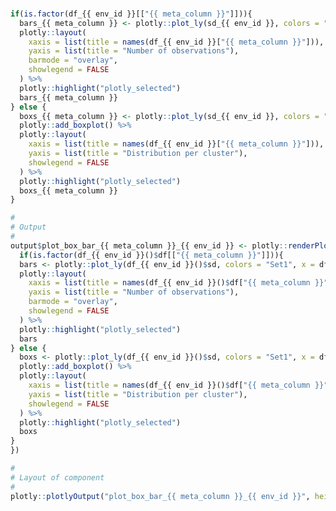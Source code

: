 
###

<!-- Component created on {{ date }} -->

```r
if(is.factor(df_{{ env_id }}[["{{ meta_column }}"]])){
  bars_{{ meta_column }} <- plotly::plot_ly(sd_{{ env_id }}, colors = "Set1", x = df_{{ env_id }}[["{{ meta_column }}"]], color = df_{{ env_id }}[["{{ meta_column }}"]]) %>%
  plotly::layout(
    xaxis = list(title = names(df_{{ env_id }}["{{ meta_column }}"])),
    yaxis = list(title = "Number of observations"),
    barmode = "overlay",
    showlegend = FALSE
  ) %>%
  plotly::highlight("plotly_selected")
  bars_{{ meta_column }}
} else {
  boxs_{{ meta_column }} <- plotly::plot_ly(sd_{{ env_id }}, colors = "Set1", x = df_{{ env_id }}[[grouping_{{ env_id }}]], y = df_{{ env_id }}[["{{ meta_column }}"]], color = df_{{ env_id }}[[grouping_{{ env_id }}]]) %>%
  plotly::add_boxplot() %>%
  plotly::layout(
    xaxis = list(title = names(df_{{ env_id }}["{{ meta_column }}"])),
    yaxis = list(title = "Distribution per cluster"),
    showlegend = FALSE
  ) %>%
  plotly::highlight("plotly_selected")
  boxs_{{ meta_column }}
}
```

```r
#
# Output
#
output$plot_box_bar_{{ meta_column }}_{{ env_id }} <- plotly::renderPlotly({
  if(is.factor(df_{{ env_id }}()$df[["{{ meta_column }}"]])){
  bars <- plotly::plot_ly(df_{{ env_id }}()$sd, colors = "Set1", x = df_{{ env_id }}()$df[["{{ meta_column }}"]], color = df_{{ env_id }}()$df[["{{ meta_column }}"]]) %>%
  plotly::layout(
    xaxis = list(title = names(df_{{ env_id }}()$df["{{ meta_column }}"])),
    yaxis = list(title = "Number of observations"),
    barmode = "overlay",
    showlegend = FALSE
  ) %>%
  plotly::highlight("plotly_selected")
  bars
} else {
  boxs <- plotly::plot_ly(df_{{ env_id }}()$sd, colors = "Set1", x = df_{{ env_id }}()$df[[df_{{ env_id }}()$grouping]], y = df_{{ env_id }}()$df[["{{ meta_column }}"]], color = df_{{ env_id }}()$df[[df_{{ env_id }}()$grouping]]) %>%
  plotly::add_boxplot() %>%
  plotly::layout(
    xaxis = list(title = names(df_{{ env_id }}()$df["{{ meta_column }}"])),
    yaxis = list(title = "Distribution per cluster"),
    showlegend = FALSE
  ) %>%
  plotly::highlight("plotly_selected")
  boxs
}
})

#
# Layout of component
#
plotly::plotlyOutput("plot_box_bar_{{ meta_column }}_{{ env_id }}", height = "100%")
```


